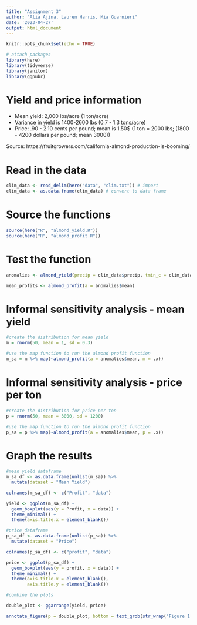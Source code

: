 ```yaml
---
title: "Assignment 3"
author: "Alia Ajina, Lauren Harris, Mia Guarnieri"
date: '2023-04-27'
output: html_document
---
```


```r
knitr::opts_chunk$set(echo = TRUE)

# attach packages
library(here)
library(tidyverse)
library(janitor)
library(ggpubr)
```

# Yield and price information

- Mean yield: 2,000 lbs/acre (1 ton/acre)
- Variance in yield is 1400-2600 lbs (0.7 - 1.3 tons/acre)
- Price: .90 - 2.10 cents per pound; mean is 1.50$ (1 ton = 2000 lbs; (1800 - 4200 dollars per pound; mean 3000))

Source: https://fruitgrowers.com/california-almond-production-is-booming/

# Read in the data
```r
clim_data <- read_delim(here("data", "clim.txt")) # import
clim_data <- as.data.frame(clim_data) # convert to data frame
```


# Source the functions
```r
source(here("R", "almond_yield.R"))
source(here("R", "almond_profit.R"))
```


# Test the function
```r
anomalies <- almond_yield(precip = clim_data$precip, tmin_c = clim_data$tmin_c, month = clim_data$month, year = clim_data$year)

mean_profits <- almond_profit(a = anomalies$mean)
```

# Informal sensitivity analysis - mean yield
```r
#create the distribution for mean yield
m = rnorm(50, mean = 1, sd = 0.3)

#use the map function to run the almond profit function
m_sa = m %>% map(~almond_profit(a = anomalies$mean, m = .x))
```

# Informal sensitivity analysis - price per ton
```r
#create the distribution for price per ton
p = rnorm(50, mean = 3000, sd = 1200)

#use the map function to run the almond profit function
p_sa = p %>% map(~almond_profit(a = anomalies$mean, p = .x))
```

# Graph the results
```r
#mean yield dataframe
m_sa_df <- as.data.frame(unlist(m_sa)) %>% 
  mutate(dataset = "Mean Yield")

colnames(m_sa_df) <- c("Profit", "data")

yield <- ggplot(m_sa_df) +
  geom_boxplot(aes(y = Profit, x = data)) +
  theme_minimal() +
  theme(axis.title.x = element_blank())

#price dataframe
p_sa_df <- as.data.frame(unlist(p_sa)) %>% 
  mutate(dataset = "Price")

colnames(p_sa_df) <- c("profit", "data")

price <- ggplot(p_sa_df) +
  geom_boxplot(aes(y = profit, x = data)) +
  theme_minimal() +
  theme(axis.title.x = element_blank(),
        axis.title.y = element_blank())

#combine the plots

double_plot <- ggarrange(yield, price)

annotate_figure(p = double_plot, bottom = text_grob(str_wrap("Figure 1. Sensitivity of annual almond profits in US dollars per acre to variation in mean yield in tons per acre and price of almonds in dollars per ton")))


```

